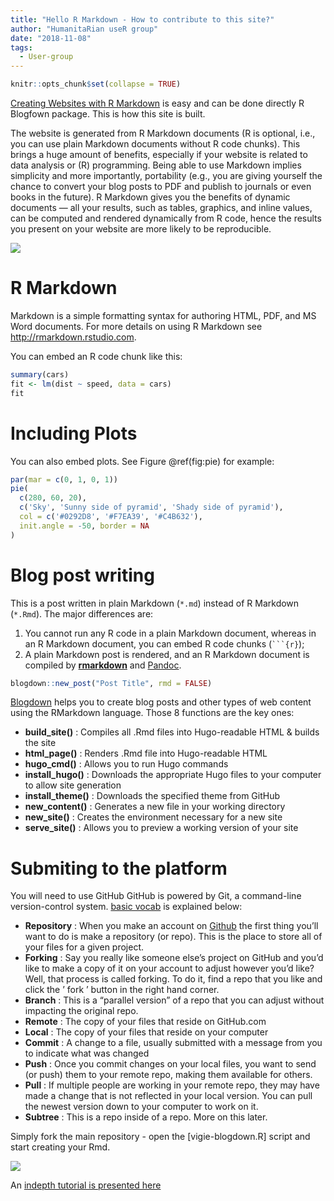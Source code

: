 ```yaml
---
title: "Hello R Markdown - How to contribute to this site?"
author: "HumanitaRian useR group"
date: "2018-11-08"
tags:
  - User-group
---
```


```r
knitr::opts_chunk$set(collapse = TRUE)
```

[Creating Websites with R Markdown](https://bookdown.org/yihui/blogdown/) is easy and can be done directly R Blogfown package. This is how this site is built.

<!--MORE-->

The website is generated from R Markdown documents (R is optional, i.e., you can use plain Markdown documents without R code chunks). This brings a huge amount of benefits, especially if your website is related to data analysis or (R) programming. Being able to use Markdown implies simplicity and more importantly, portability (e.g., you are giving yourself the chance to convert your blog posts to PDF and publish to journals or even books in the future). R Markdown gives you the benefits of dynamic documents — all your results, such as tables, graphics, and inline values, can be computed and rendered dynamically from R code, hence the results you present on your website are more likely to be reproducible. 


![](/post/r-rmarkdown_files/cover.png)

# R Markdown


Markdown is a simple formatting syntax for authoring HTML, PDF, and MS Word documents. For more details on using R Markdown see <http://rmarkdown.rstudio.com>.

You can embed an R code chunk like this:

```r
summary(cars)
fit <- lm(dist ~ speed, data = cars)
fit
```

# Including Plots

You can also embed plots. See Figure \@ref(fig:pie) for example:

```r
par(mar = c(0, 1, 0, 1))
pie(
  c(280, 60, 20),
  c('Sky', 'Sunny side of pyramid', 'Shady side of pyramid'),
  col = c('#0292D8', '#F7EA39', '#C4B632'),
  init.angle = -50, border = NA
)
```


# Blog post writing

This is a post written in plain Markdown (`*.md`) instead of R Markdown (`*.Rmd`). The major differences are:

1. You cannot run any R code in a plain Markdown document, whereas in an R Markdown document, you can embed R code chunks (```` ```{r} ````);
2. A plain Markdown post is rendered, and an R Markdown document is compiled by [**rmarkdown**](http://rmarkdown.rstudio.com) and [Pandoc](http://pandoc.org).



```r
blogdown::new_post("Post Title", rmd = FALSE)
```

[Blogdown](https://github.com/rstudio/blogdown) helps you to create blog posts and other types of web content using the RMarkdown language. Those 8 functions are the key ones:

* **build_site()** : Compiles all .Rmd files into Hugo-readable HTML & builds the site
* **html_page()** : Renders .Rmd file into Hugo-readable HTML
* **hugo_cmd()** : Allows you to run Hugo commands
* **install_hugo()** : Downloads the appropriate Hugo files to your computer to allow site generation
* **install_theme()** : Downloads the specified theme from GitHub
* **new_content()** : Generates a new file in your working directory
* **new_site()** : Creates the environment necessary for a new site
* **serve_site()** : Allows you to preview a working version of your site


# Submiting to the platform

You will need to use GitHub
GitHub is powered by Git, a command-line version-control system.  [basic vocab](https://help.github.com/articles/github-glossary/) is explained below:

* **Repository** : When you make an account on [Github](https://github.com/) the first thing you'll want to do is make a repository (or repo). This is the place to store all of your files for a given project.
* **Forking** : Say you really like someone else's project on GitHub and you'd like to make a copy of it on your account to adjust however you'd like? Well, that process is called forking. To do it, find a repo that you like and click the ' <i class="fa fa-code-fork" aria-hidden="true"></i> fork ' button in the right hand corner.
* **Branch** : This is a "parallel version" of a repo that you can adjust without impacting the original repo. 
* **Remote** : The copy of your files that reside on GitHub.com
* **Local** : The copy of your files that reside on your computer
* **Commit** : A change to a file, usually submitted with a message from you to indicate what was changed
* **Push** : Once you commit changes on your local files, you want to send (or push) them to your remote repo, making them available for others.
* **Pull** : If multiple people are working in your remote repo, they may have made a change that is not reflected in your local version. You can pull the newest version down to your computer to work on it. 
* **Subtree** : This is a repo inside of a repo. More on this later. 


Simply fork the main repository - open the [vigie-blogdown.R] script and start creating your Rmd.


![](/post/r-rmarkdown_files/new-post.png)


An [indepth tutorial is presented here](https://amber.rbind.io/blog/2016/12/19/creatingsite/)
